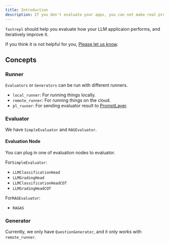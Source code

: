 ```yaml
---
title: Introduction
description: If you don't evaluate your apps, you can not make real progress.
---
```

`fastrepl` should help you evaluate how your LLM applicaion performs, and iteratively improve it.

If you think it is not helpful for you, [Please let us know](mailto:yujonglee@repllabs.ai).

## Concepts

### Runner

`Evaluators` or `Generators` can be run with different runners.

- `local_runner`: For running things locally.
- `remote_runner`: For running things on the cloud.
- `pl_ruuner`: For sending evaluator result to [PromptLayer](https://promptlayer.com).

### Evaluator
We have `SimpleEvaluator` and `RAGEvaluator`.

#### Evaluation Node
You can plug in one of evaluation nodes to evaluator.

For`SimpleEvaluator`:
- `LLMClassificationHead`
- `LLMGradingHead`
- `LLMClassificationHeadCOT`
- `LLMGradingHeadCOT`

For`RAGEvaluator`:
- `RAGAS`

### Generator

Currently, we only have `QuestionGenerator`, and it only works with `remote_runner`.
